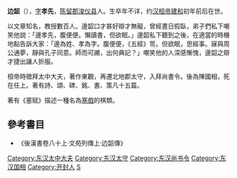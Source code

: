 '''边韶'''（{{bd|？||2世纪|catIdx=B}}），[[表字|字]]'''孝先'''，[[陈留郡|陈留郡]][[浚仪县_(西汉)|浚仪县]]人。生卒年不详，约[[汉桓帝|汉桓帝]][[建和_(汉)|建和]]初年前后在世。

以文章知名，教授數百人。邊韶口才甚好辯才無礙，曾經晝日假臥，弟子們私下嘲笑他說：「邊孝先，腹便便。懶讀書，但欲眠。」邊韶私下聽到之後，在適當的時機地點告訴大家：「邊為姓、孝為字。腹便便，《五經》笥。但欲眠，思經事。寐與周公通夢，靜與孔子同意。師而可謿，出何典記？」嘲笑他的人深感慚愧，邊韶之辯才捷出讓人折服。

桓帝時徵拜太中大夫，著作東觀，再遷北地郡太守，入拜尚書令。後為陳國相，死在任上。著有詩、頌、碑、銘、書、策凡十五篇。

著有《塞赋》描述一種名為[[塞戲|塞戲]]的棋類。

==參考書目==
*《後漢書卷八十上·文苑列傳上·边韶傳》

{{wikisource author}}
{{DEFAULTSORT:B}}
[[Category:东汉太中大夫|Category:东汉太中大夫]]
[[Category:东汉太守|Category:东汉太守]]
[[Category:东汉尚书令|Category:东汉尚书令]]
[[Category:东汉国相|Category:东汉国相]]
[[Category:开封人|Category:开封人]]
[[Category:边姓|S]]